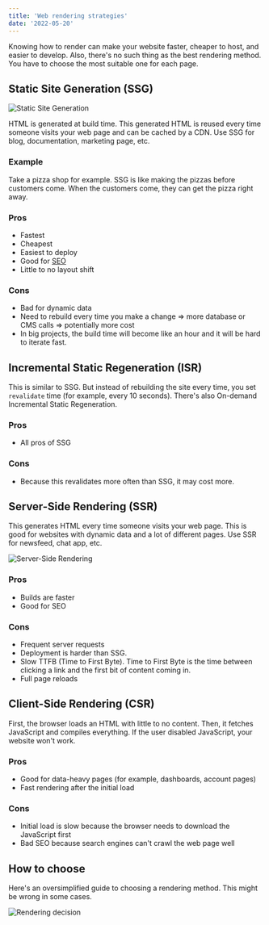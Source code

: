 ```yaml
---
title: 'Web rendering strategies'
date: '2022-05-20'
---
```


Knowing how to render can make your website faster, cheaper to host, and easier to develop. Also, there's no such thing as the best rendering method. You have to choose the most suitable one for each page.

## Static Site Generation (SSG)

![Static Site Generation](/images/static-site-generation.png)

HTML is generated at build time. This generated HTML is reused every time someone visits your web page and can be cached by a CDN. Use SSG for blog, documentation, marketing page, etc.

### Example

Take a pizza shop for example. SSG is like making the pizzas before customers come. When the customers come, they can get the pizza right away.

### Pros

- Fastest
- Cheapest
- Easiest to deploy
- Good for [SEO](https://en.wikipedia.org/wiki/Search_engine_optimization)
- Little to no layout shift

### Cons

- Bad for dynamic data
- Need to rebuild every time you make a change => more database or CMS calls => potentially more cost
- In big projects, the build time will become like an hour and it will be hard to iterate fast.

## Incremental Static Regeneration (ISR)

This is similar to SSG. But instead of rebuilding the site every time, you set `revalidate` time (for example, every 10 seconds). There's also On-demand Incremental Static Regeneration.

### Pros

- All pros of SSG

### Cons

- Because this revalidates more often than SSG, it may cost more.

## Server-Side Rendering (SSR)

This generates HTML every time someone visits your web page. This is good for websites with dynamic data and a lot of different pages. Use SSR for newsfeed, chat app, etc.

![Server-Side Rendering](/images/server-side-rendering.png)

### Pros

- Builds are faster
- Good for SEO

### Cons

- Frequent server requests
- Deployment is harder than SSG.
- Slow TTFB (Time to First Byte). Time to First Byte is the time between clicking a link and the first bit of content coming in.
- Full page reloads

## Client-Side Rendering (CSR)

First, the browser loads an HTML with little to no content. Then, it fetches JavaScript and compiles everything. If the user disabled JavaScript, your website won't work.

### Pros

- Good for data-heavy pages (for example, dashboards, account pages)
- Fast rendering after the initial load

### Cons

- Initial load is slow because the browser needs to download the JavaScript first
- Bad SEO because search engines can't crawl the web page well

## How to choose

Here's an oversimplified guide to choosing a rendering method. This might be wrong in some cases.

![Rendering decision](/images/rendering-decision.png)
